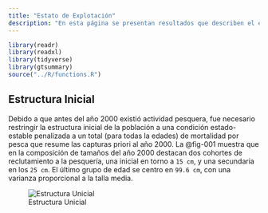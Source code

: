 ```yaml
---
title: "Estato de Explotación"
description: "En esta página se presentan resultados que describen el estado de explotación de la merluza en el Golfo de California"
---
```


```r
library(readr)
library(readxl)
library(tidyverse)
library(gtsummary)
source("../R/functions.R")
```

## Estructura Inicial

Debido a que antes del año 2000 existió actividad pesquera, fue necesario restringir la estructura inicial de
la población a una condición estado-estable penalizada a un total (para todas la edades) de mortalidad por
pesca que resume las capturas priori al año 2000. La @fig-001 muestra que en la composición de tamaños del año
2000 destacan dos cohortes de reclutamiento a la pesquería, una inicial en torno a `15 cm`, y una secundaria
en los `25 cm`. El último grupo de edad se centro en `99.6 cm`, con una varianza proporcional a la talla
media.

![Estructura Unicial](fig/inicio.png){#fig-001}

## 
